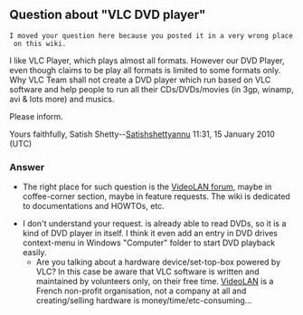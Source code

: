 == Question about "VLC DVD player" ==
 I moved your question here because you posted it in a very wrong place on this wiki.

I like VLC Player, which plays almost all formats. However our DVD Player, even though claims to be play all formats is limited to some formats only. Why VLC Team shall not create a DVD player which run based on VLC software and help people to run all their CDs/DVDs/movies (in 3gp, winamp, avi & lots more) and musics.

Please inform.

Yours faithfully,
Satish Shetty--[[User:Satishshettyannu|Satishshettyannu]] 11:31, 15 January 2010 (UTC)

=== Answer ===

* The right place for such question is the [http://forum.videolan.org VideoLAN forum], maybe in coffee-corner section, maybe in feature requests. The wiki is dedicated to documentations and HOWTOs, etc.

* I don't understand your request. {{VLC}} is already able to read DVDs, so it is a kind of DVD player in itself. I think it even add an entry in DVD drives context-menu in Windows "Computer" folder to start DVD playback easily.
** Are you talking about a hardware device/set-top-box powered by VLC? In this case be aware that VLC software is written and maintained by volunteers only, on their free time. [http://www.videolan.org VideoLAN] is a French non-profit organisation, not a company at all and creating/selling hardware is money/time/etc-consuming...